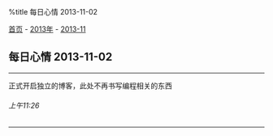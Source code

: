 %title 每日心情 2013-11-02

[[../../../index|首页]] - [[../index|2013年]] - [[index|2013-11]]
==每日心情 2013-11-02==
----
正式开启独立的博客，此处不再书写编程相关的东西
======上午11:26======
----
